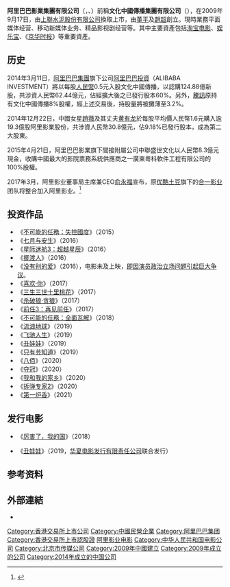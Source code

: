{{Infobox Company
| company_name = 阿里巴巴影業集團有限公司<br>Alibaba Pictures Group Limited
| company_logo = [[File:Alibaba_Pictures.gif|220px]]
| company_type = 
| genre = 
| foundation = 2009年9月17日
| founder = [[董平|董平]]<br>[[趙超|趙超]]
| location = {{CHN}}
| origins = 
| chairman1 = 
| CEO = 
| area_served = 
| industry =
| slogan = 
| products = 
| services =
| revenue = 
| operating_income = 
| net_income = 
| num_employees = 
| parent = 
| divisions =
| subsid = 
| owner = 
| company_slogan = 
| major_shareholder  =
| homepage = [http://www.alibabapictures.com alibabapictures.com]
| dissolved = 
| footnotes = 
| market_information ={{sehk|1060}}<br>{{sgx|S91}}
}}

'''阿里巴巴影業集團有限公司'''（{{lang-en|'''Alibaba Pictures Group Limited'''}}，{{sehk|1060}}、{{sgx|S91}}）前稱'''文化中國傳播集團有限公司'''（{{lang-en|'''ChinaVision Media Group Limited'''}}），在2009年9月17日，由[[上聯水泥股份有限公司|上聯水泥股份有限公司]]換取上市，由[[董平|董平]]及[[趙超|趙超]]創立。現時業務平面媒体经营、移动新媒体业务、精品影视剧经营等。其中主要資產包括[[淘宝电影|淘宝电影]]、[[娱乐宝|娱乐宝]]、《[[京华时报|京华时报]]》等重要資產。

== 历史 ==

2014年3月11日，[[阿里巴巴集團|阿里巴巴集團]]旗下公司[[阿里巴巴投資|阿里巴巴投資]]（ALIBABA INVESTMENT）將以每股[[人民幣|人民幣]]0.5元入股文化中國傳播，以認購124.88億新股，共涉資人民幣62.44億元，佔經擴大後之已發行股本60%。另外，[[騰訊|騰訊]]原持有文化中國傳播8%股權，經上述交易後，持股量將被攤薄至3.2%。

2014年12月22日，中國女星[[趙薇|趙薇]]及其丈夫[[黄有龙|黄有龙]]於每股平均價人民幣1.6元購入逾19.3億股阿里影業股份，共涉資人民幣30.8億元，佔9.18%已發行股本，成為第二大股東。

2015年4月21日，阿里巴巴影業旗下間接附屬公司中聯盛世文化以人民幣8.3億元現金，收購中國最大的影院票務系統供應商之一廣東粵科軟件工程有限公司的100%股權。

2017年3月，阿里影业董事局主席兼CEO[[俞永福|俞永福]]宣布，原[[优酷土豆|优酷土豆]]旗下的[[合一影业|合一影业]]团队将整合加入阿里影业。<ref >{{cite web |url=http://news.mtime.com/2017/03/14/1567309.html |language= |title=合一影业整合加入阿里影业 |publisher=Mtime时光网 |date=2017-03-14 |accessdate= |archive-date=2020-11-22 |archive-url=https://web.archive.org/web/20201122221634/http://news.mtime.com/2017/03/14/1567309.html |dead-url=no }}</ref>

== 投资作品 ==
*《[[不可能的任務：失控國度|不可能的任務：失控國度]]》（2015）
*《[[七月与安生_(电影)|七月与安生]]》（2016）
*《[[星际迷航3：超越星辰|星际迷航3：超越星辰]]》（2016）
*《[[擺渡人_(2016年電影)|擺渡人]]》（2016）
*《[[没有别的爱|没有别的爱]]》（2016），电影未及上映，[[電影《沒有別的愛》演員撤換事件|即因演员政治立场问题引起巨大争议]]。
*《[[喜欢·你|喜欢·你]]》（2017）
*《[[三生三世十里桃花_(電影)|三生三世十里桃花]]》（2017）
*《[[杀破狼·贪狼|杀破狼·贪狼]]》（2017）
*《[[前任3：再见前任|前任3：再见前任]]》（2017）
*《[[不可能的任務：全面瓦解|不可能的任務：全面瓦解]]》（2018）
*《[[流浪地球_(电影)|流浪地球]]》（2019）
*《[[飞驰人生|飞驰人生]]》（2019）
*《[[醜娃娃大冒險|丑娃娃]]》（2019）
*《[[只有芸知道|只有芸知道]]》（2019）
*《[[八佰|八佰]]》（2020）
*《[[夺冠|夺冠]]》（2020）
*《[[我和我的家乡|我和我的家乡]]》（2020）
*《[[拆弹专家2|拆弹专家2]]》（2020）
*《[[第一炉香_(电影)|第一炉香]]》（2021）

== 发行电影 ==

* 《[[厉害了，我的国|厉害了，我的国]]》（2018）

* 《[[醜娃娃大冒險|丑娃娃]]》（2019，[[华夏电影发行有限责任公司|华夏电影发行有限责任公司]]联合发行）

==参考资料==
{{reflist}}

== 外部連結 ==
*{{official|alibabapictures.com}}

{{阿里巴巴集团}}
{{中国唱片及影视公司}}
[[Category:香港交易所上市公司|Category:香港交易所上市公司]]
[[Category:中國民營企業|Category:中國民營企業]]
[[Category:阿里巴巴集团|Category:阿里巴巴集团]]
[[Category:香港交易所上市認股證|Category:香港交易所上市認股證]]
[[Category:阿里影业电影|]]
[[Category:中华人民共和国电影公司|Category:中华人民共和国电影公司]]
[[Category:北京市传媒公司|Category:北京市传媒公司]]
[[Category:2009年中國建立|Category:2009年中國建立]]
[[Category:2009年成立的公司|Category:2009年成立的公司]]
[[Category:2014年成立的中国公司|Category:2014年成立的中国公司]]